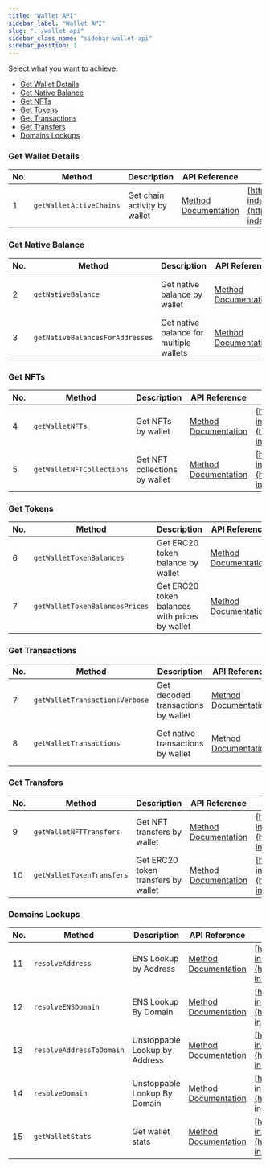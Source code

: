 ```yaml
---
title: "Wallet API"
sidebar_label: "Wallet API"
slug: "../wallet-api"
sidebar_class_name: "sidebar-wallet-api"
sidebar_position: 1
---
```



  <ApiBanner />

Select what you want to achieve:

* [Get Wallet Details](#get-wallet-details)
* [Get Native Balance](#get-native-balances)
* [Get NFTs](#get-nfts)
* [Get Tokens](#get-tokens)
* [Get Transactions](#get-transactions)
* [Get Transfers](#get-transfers)
* [Domains Lookups](#domain-lookups)

### Get Wallet Details

| No. | Method                           | Description                           | API Reference                                                                                                                   | URL                                                                                                                             |
|-----|----------------------------------|---------------------------------------|---------------------------------------------------------------------------------------------------------------------------------|---------------------------------------------------------------------------------------------------------------------------------|
| 1   | `getWalletActiveChains`       | Get chain activity by wallet          | [Method Documentation](/web3-data-api/evm/reference/wallet-api/get-chain-activity-by-wallet)                                 | [https://deep-index.moralis.io/api/v2.2/wallets/:address/chains](https://deep-index.moralis.io/api/v2.2/wallets/:address/chains)                                                                       |

### Get Native Balance

| No. | Method                           | Description                           | API Reference                                                                                                                   | URL                                                                                                                             |
|-----|----------------------------------|---------------------------------------|---------------------------------------------------------------------------------------------------------------------------------|---------------------------------------------------------------------------------------------------------------------------------|
| 2   | `getNativeBalance`       | Get native balance by wallet          | [Method Documentation](/web3-data-api/evm/reference/get-native-balance)                                                       | [https://deep-index.moralis.io/api/v2.2/:address/balance](https://deep-index.moralis.io/api/v2.2/:address/balance)                                                                       |
| 3   | `getNativeBalancesForAddresses`  | Get native balance for multiple wallets | [Method Documentation](/web3-data-api/evm/reference/get-native-balances-for-addresses)                                     | [https://deep-index.moralis.io/api/v2.2/wallets/balances](https://deep-index.moralis.io/api/v2.2/wallets/balances)                                                                  |

### Get NFTs

| No. | Method                           | Description                           | API Reference                                                                                                                   | URL                                                                                                                             |
|-----|----------------------------------|---------------------------------------|---------------------------------------------------------------------------------------------------------------------------------|---------------------------------------------------------------------------------------------------------------------------------|
| 4   | `getWalletNFTs`                | Get NFTs by wallet                    | [Method Documentation](/web3-data-api/evm/reference/wallet-api/get-nfts-by-wallet)                                           | [https://deep-index.moralis.io/api/v2.2/:address/nft](https://deep-index.moralis.io/api/v2.2/:address/nft)                                                                                |
| 5   | `getWalletNFTCollections`      | Get NFT collections by wallet         | [Method Documentation](/web3-data-api/evm/reference/wallet-api/get-nft-collections-by-wallet)                                 | [https://deep-index.moralis.io/api/v2.2/:address/nft/collections](https://deep-index.moralis.io/api/v2.2/:address/nft/collections)                                                                      |

### Get Tokens

| No. | Method                           | Description                           | API Reference                                                                                                                   | URL                                                                                                                             |
|-----|----------------------------------|---------------------------------------|---------------------------------------------------------------------------------------------------------------------------------|---------------------------------------------------------------------------------------------------------------------------------|
| 6   | `getWalletTokenBalances`       | Get ERC20 token balance by wallet     | [Method Documentation](/web3-data-api/evm/reference/wallet-api/get-token-balances-by-wallet)                                   | [https://deep-index.moralis.io/api/v2.2/:address/erc20](https://deep-index.moralis.io/api/v2.2/:address/erc20)                                                                      |
| 7   | `getWalletTokenBalancesPrices`       | Get ERC20 token balances with prices by wallet     | [Method Documentation](/web3-data-api/evm/reference/wallet-api/get-wallet-token-balances-price)                                   | [https://deep-index.moralis.io/api/v2.2/wallets/:address/tokens](https://deep-index.moralis.io/api/v2.2/wallets/:address/tokens)                                                                      |


### Get Transactions

| No. | Method                           | Description                           | API Reference                                                                                                                   | URL                                                                                                                             |
|-----|----------------------------------|---------------------------------------|---------------------------------------------------------------------------------------------------------------------------------|---------------------------------------------------------------------------------------------------------------------------------|
| 7   | `getWalletTransactionsVerbose` | Get decoded transactions by wallet    | [Method Documentation](/web3-data-api/evm/reference/wallet-api/get-decoded-transactions-by-wallet)                             | [https://deep-index.moralis.io/api/v2.2/:address/verbose](https://deep-index.moralis.io/api/v2.2/:address/verbose)                                                                |
| 8   | `getWalletTransactions`   | Get native transactions by wallet      | [Method Documentation](/web3-data-api/evm/reference/wallet-api/get-transactions-by-wallet)                                     | [https://deep-index.moralis.io/api/v2.2/:address](https://deep-index.moralis.io/api/v2.2/:address)                                                                 |

### Get Transfers

| No. | Method                           | Description                           | API Reference                                                                                                                   | URL                                                                                                                             |
|-----|----------------------------------|---------------------------------------|---------------------------------------------------------------------------------------------------------------------------------|---------------------------------------------------------------------------------------------------------------------------------|
| 9   | `getWalletNFTTransfers`          | Get NFT transfers by wallet           | [Method Documentation](/web3-data-api/evm/reference/wallet-api/get-wallet-nft-transfers)                                      | [https://deep-index.moralis.io/api/v2.2/:address/nft/transfers](https://deep-index.moralis.io/api/v2.2/:address/nft/transfers)                                                                         |
| 10   | `getWalletTokenTransfers`         | Get ERC20 token transfers by wallet   | [Method Documentation](/web3-data-api/evm/reference/wallet-api/get-wallet-token-transfers)                                    | [https://deep-index.moralis.io/api/v2.2/:address/erc20/transfers](https://deep-index.moralis.io/api/v2.2/:address/erc20/transfers)                                                                        |

### Domains Lookups

| No. | Method                           | Description                           | API Reference                                                                                                                   | URL                                                                                                                             |
|-----|----------------------------------|---------------------------------------|---------------------------------------------------------------------------------------------------------------------------------|---------------------------------------------------------------------------------------------------------------------------------|
| 11   | `resolveAddress`                 | ENS Lookup by Address                  | [Method Documentation](/web3-data-api/evm/reference/wallet-api/resolve-address)                                                | [https://deep-index.moralis.io/api/v2.2/resolve/:address/reverse](https://deep-index.moralis.io/api/v2.2/resolve/:address/reverse)                                                                                |
| 12   | `resolveENSDomain`               | ENS Lookup By Domain                  | [Method Documentation](/web3-data-api/evm/reference/wallet-api/resolve-ens-domain)                                            | [https://deep-index.moralis.io/api/v2.2/resolve/ens/:domain](https://deep-index.moralis.io/api/v2.2/resolve/ens/:domain)                                                                            |
| 13   | `resolveAddressToDomain`         | Unstoppable Lookup by Address          | [Method Documentation](/web3-data-api/evm/reference/wallet-api/resolve-address-to-domain)                                      | [https://deep-index.moralis.io/api/v2.2/resolve/:address/domain](https://deep-index.moralis.io/api/v2.2/resolve/:address/domain)                                                                    |
| 14   | `resolveDomain`                  | Unstoppable Lookup By Domain           | [Method Documentation](/web3-data-api/evm/reference/wallet-api/resolve-domain)                                                | [https://deep-index.moralis.io/api/v2.2/resolve/:domain](https://deep-index.moralis.io/api/v2.2/resolve/:domain)                                                                                |
| 15 | `getWalletStats` | Get wallet stats | [Method Documentation](/web3-data-api/evm/reference/wallet-api/get-wallet-stats) | [https://deep-index.moralis.io/api/v2.2/wallets/:address/stats](https://deep-index.moralis.io/api/v2.2/wallets/:address/stats) |
